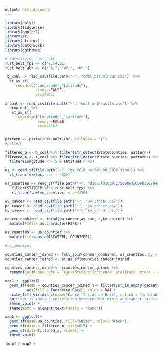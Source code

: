 ```yaml
---
output: html_document
---
```


```r
library(dplyr)
library(tidyverse)
library(ggplot2)
library(sf)
library(stringr)
library(patchwork)
library(ggthemes)
```


```r
# identifying rust belt
rust_belt_fps <- c(42,54,21)
rust_belt_abr <- c("PA,", "WV,", "KY,")
```



```r
 b_coal <- read_csv(file.path("~", "coal_bituminous.csv")) %>%
  st_as_sf(
     coords=c("Longitude","Latitude"),
              remove=FALSE,
              crs=4326)

a_coal <- read_csv(file.path("~", "coal_anthracite.csv")) %>%
  drop_na() %>%
   st_as_sf(
      coords=c("Longitude","Latitude"),
               remove=FALSE,
               crs=4326)


pattern <- paste(rust_belt_abr, collapse = "|")
#pattern

filtered_b <- b_coal %>% filter(str_detect(StateCounties, pattern))
filtered_a <- a_coal %>% filter(str_detect(StateCounties, pattern)) %>%
  filter(Longitude < -75 & Latitude < 43)


```


```r
us <- read_sf(file.path("~", "gz_2010_us_040_00_500k.json")) %>%
  st_transform(us, crs = 4326)

```


```r
us_counties <- read_sf(file.path("~", "d1c73f91dd9d175998ed166eb216994a-e89c35f308cee7e2e5a784e1d3afc5d449e9e4bb/counties.geojson")) %>%
   filter(STATEFP %in% rust_belt_fps) %>%
   st_transform(us_counties, crs=4326) 

```

```r
wv_cancer <- read_csv(file.path("~", "wv_cancer.csv"))
pa_cancer <- read_csv(file.path("~", "pa_cancer.csv"))
ky_cancer <- read_csv(file.path("~", "ky_cancer.csv"))

```

```r
cancer_combined <- rbind(pa_cancer,wv_cancer,ky_cancer) %>%
  mutate(FIPS = as.character(FIPS))
```

```r
us_counties <- us_counties %>% 
  mutate(fips=paste0(STATEFP, COUNTYFP))

#us_counties
```

```r
counties_cancer_joined <- full_join(cancer_combined, us_counties, by = c("FIPS" = "fips"))
counties_cancer_joined <- st_as_sf(counties_cancer_joined)

counties_cancer_joined <- counties_cancer_joined %>%
  rename(Incidence_Rate = `Age-Adjusted Incidence Rate([rate note]) - cases per 100,000`)

```


```r
map1 <- ggplot() +
  geom_sf(data = counties_cancer_joined %>% filter(!st_is_empty(geometry)), 
          aes(fill = Incidence_Rate), color = NA) +
  scale_fill_viridis_c(name="Cancer Incidence Rate", option = "inferno", na.value = "grey50") +
  ggtitle("Is there a correlation between coal mines and cancer rates?") +
  theme_void() +
  theme(text = element_text(family = "mono"))

map2 <- ggplot()+
  geom_sf(data=us_counties, fill="white", color="black") +
  geom_sf(data = filtered_b, size=0.5) +
  geom_sf(data=filtered_a, size=1) +
  theme_void()

(map1 / map2 ) 
```